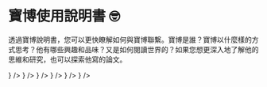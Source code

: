 
# 寶博使用說明書 🤓

透過寶博說明書，您可以更快瞭解如何與寶博聯繫。寶博是誰？寶博以什麼樣的方式思考？他有哪些興趣和品味？又是如何閱讀世界的？如果您想更深入地了解他的思維和研究，也可以探索他寫的論文。

<Cards>
  <Card href="/docs/manual/introduction" title="寶博是誰" icon={<User strokeWidth={1} />} />
  <Card href="/docs/manual/thinking" title="寶博怎麼想" icon={<Sparkle strokeWidth={1} />} />
  <Card href="/docs/manual/hobby" title="寶博的興趣" icon={<Shapes strokeWidth={1} />} />
  <Card href="/docs/manual/sense" title="寶博的品味" icon={<Blend strokeWidth={1} />} />
  <Card href="/docs/manual/reading" title="寶博的閱讀" icon={<BookMarked strokeWidth={1} />} />
  <Card href="/docs/manual/paper" title="寶博的論文" icon={<ScrollText strokeWidth={1} />} />
</Cards>
